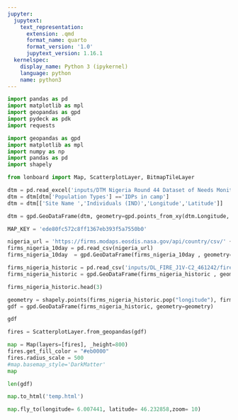 ```yaml
---
jupyter:
  jupytext:
    text_representation:
      extension: .qmd
      format_name: quarto
      format_version: '1.0'
      jupytext_version: 1.16.1
  kernelspec:
    display_name: Python 3 (ipykernel)
    language: python
    name: python3
---
```


```python
import pandas as pd
import matplotlib as mpl
import geopandas as gpd
import pydeck as pdk
import requests

import geopandas as gpd
import matplotlib as mpl
import numpy as np
import pandas as pd
import shapely

from lonboard import Map, ScatterplotLayer, BitmapTileLayer
```

```python
dtm = pd.read_excel('inputs/DTM Nigeria Round 44 Dataset of Needs Monitoring Assessment for IDPs.xlsx', sheet_name='Needs Monitoring for IDPs')
dtm = dtm[dtm['Population Types'] =='IDPs in camp']
dtm = dtm[['Site Name ','Individuals (IND)','Longitude','Latitude']]

dtm = gpd.GeoDataFrame(dtm, geometry=gpd.points_from_xy(dtm.Longitude, dtm.Latitude), crs="EPSG:4326")
```

```python
MAP_KEY = 'ede80fc572c8ff1367eb393f5a7550b0'

nigeria_url = 'https://firms.modaps.eosdis.nasa.gov/api/country/csv/' + MAP_KEY + '/MODIS_NRT/NGA/10'
firms_nigeria_10day = pd.read_csv(nigeria_url)
firms_nigeria_10day  = gpd.GeoDataFrame(firms_nigeria_10day , geometry=gpd.points_from_xy(firms_nigeria_10day.longitude, firms_nigeria_10day.latitude), crs="EPSG:4326")
```

```python
firms_nigeria_historic = pd.read_csv('inputs/DL_FIRE_J1V-C2_461242/fire_nrt_J1V-C2_461242.csv')
firms_nigeria_historic = gpd.GeoDataFrame(firms_nigeria_historic , geometry=gpd.points_from_xy(firms_nigeria_historic.longitude, firms_nigeria_historic.latitude), crs="EPSG:4326")
```

```python
firms_nigeria_historic.head(3)
```

```python
geometry = shapely.points(firms_nigeria_historic.pop("longitude"), firms_nigeria_historic.pop("latitude"))
gdf = gpd.GeoDataFrame(firms_nigeria_historic, geometry=geometry)
```

```python
gdf
```

```python
fires = ScatterplotLayer.from_geopandas(gdf)

map = Map(layers=[fires], _height=800)
fires.get_fill_color = "#eb0000"
fires.radius_scale = 500
#map.basemap_style='DarkMatter'
map
```

```python
len(gdf)
```

```python
map.to_html('temp.html')
```

```python
map.fly_to(longitude= 6.007441, latitude= 46.232858,zoom= 10)
```


